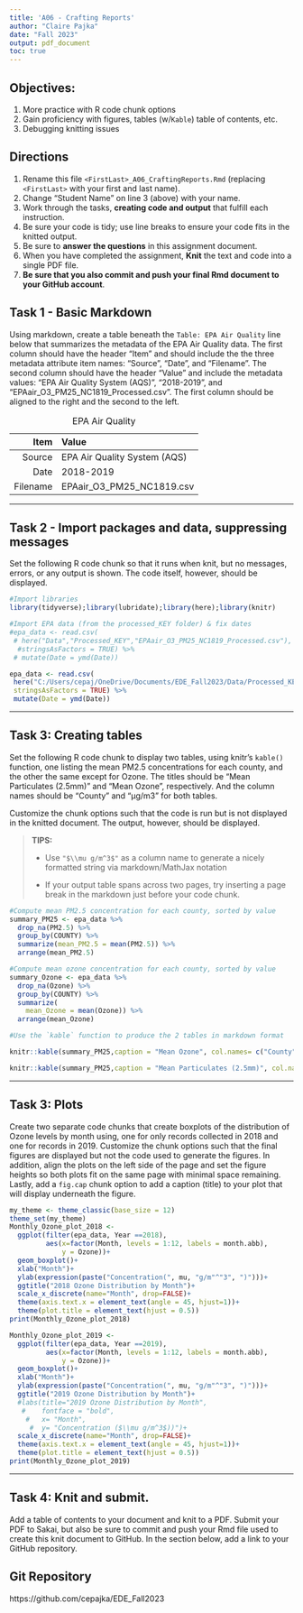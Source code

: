 ```yaml
---
title: 'A06 - Crafting Reports'
author: "Claire Pajka" 
date: "Fall 2023"
output: pdf_document
toc: true
---
```


\listoftables

## Objectives:

1.  More practice with R code chunk options
1.  Gain proficiency with figures, tables (w/`Kable`) table of contents, etc.
1.  Debugging knitting issues

## Directions

1.  Rename this file `<FirstLast>_A06_CraftingReports.Rmd` (replacing `<FirstLast>` with your first and last name).
1.  Change "Student Name" on line 3 (above) with your name.
1.  Work through the tasks, **creating code and output** that fulfill each instruction.
1.  Be sure your code is tidy; use line breaks to ensure your code fits in the knitted output.
1.  Be sure to **answer the questions** in this assignment document.
1.  When you have completed the assignment, **Knit** the text and code into a single PDF file.
1.  **Be sure that you also commit and push your final Rmd document to your GitHub account**.

## Task 1 - Basic Markdown

Using markdown, create a table beneath the `Table: EPA Air Quality` line below that summarizes the metadata of the EPA Air Quality data. The first column should have the header "Item" and should include the the three metadata attribute item names: "Source", "Date", and "Filename". The second column should have the header "Value" and include the metadata values: "EPA Air Quality System (AQS)", "2018-2019", and "EPAair_O3_PM25_NC1819_Processed.csv". The first column should be aligned to the right and the second to the left.

Table: EPA Air Quality

Item          | Value                       
-------------:| :-------------
Source        | EPA Air Quality System (AQS)
Date          | 2018-2019
Filename      | EPAair_O3_PM25_NC1819.csv


---

## Task 2 - Import packages and data, suppressing messages

Set the following R code chunk so that it runs when knit, but no messages, errors, or any output is shown. The code itself, however, should be displayed.

```r
#Import libraries
library(tidyverse);library(lubridate);library(here);library(knitr)

#Import EPA data (from the processed_KEY folder) & fix dates
#epa_data <- read.csv(
 # here("Data","Processed_KEY","EPAair_O3_PM25_NC1819_Processed.csv"),
  #stringsAsFactors = TRUE) %>% 
 # mutate(Date = ymd(Date))

epa_data <- read.csv(
 here("C:/Users/cepaj/OneDrive/Documents/EDE_Fall2023/Data/Processed_KEY/Processed_KEY/EPAair_O3_PM25_NC1819_Processed.csv"),
 stringsAsFactors = TRUE) %>%
 mutate(Date = ymd(Date))

```

---

## Task 3: Creating tables

Set the following R code chunk to display two tables, using knitr's `kable()` function, one listing the mean PM2.5 concentrations for each county, and the other the same except for Ozone. The titles should be "Mean Particulates (2.5mm)" and "Mean Ozone", respectively. And the column names should be "County" and "µg/m3" for both tables.

Customize the chunk options such that the code is run but is not displayed in the knitted document. The output, however, should be displayed.

> **TIPS:**
>
> -   Use `"$\\mu g/m^3$"` as a column name to generate a nicely formatted string via markdown/MathJax notation
>
> -   If your output table spans across two pages, try inserting a page break in the markdown just before your code chunk.

\newpage

```r
#Compute mean PM2.5 concentration for each county, sorted by value
summary_PM25 <- epa_data %>% 
  drop_na(PM2.5) %>% 
  group_by(COUNTY) %>% 
  summarize(mean_PM2.5 = mean(PM2.5)) %>% 
  arrange(mean_PM2.5)

#Compute mean ozone concentration for each county, sorted by value
summary_Ozone <- epa_data %>% 
  drop_na(Ozone) %>% 
  group_by(COUNTY) %>% 
  summarize(
    mean_Ozone = mean(Ozone)) %>% 
  arrange(mean_Ozone)

#Use the `kable` function to produce the 2 tables in markdown format

knitr::kable(summary_PM25,caption = "Mean Ozone", col.names= c("County", "$\\mu g/m^3$"))

knitr::kable(summary_PM25,caption = "Mean Particulates (2.5mm)", col.names= c("County", "$\\mu g/m^3$"))

```

---

## Task 3: Plots

Create two separate code chunks that create boxplots of the distribution of Ozone levels by month using, one for only records collected in 2018 and one for records in 2019. Customize the chunk options such that the final figures are displayed but not the code used to generate the figures. In addition, align the plots on the left side of the page and set the figure heights so both plots fit on the same page with minimal space remaining. Lastly, add a `fig.cap` chunk option to add a caption (title) to your plot that will display underneath the figure.

```r
my_theme <- theme_classic(base_size = 12)
theme_set(my_theme)
Monthly_Ozone_plot_2018 <-
  ggplot(filter(epa_data, Year ==2018), 
         aes(x=factor(Month, levels = 1:12, labels = month.abb),
             y = Ozone))+
  geom_boxplot()+
  xlab("Month")+
  ylab(expression(paste("Concentration(", mu, "g/m"^"3", ")")))+
  ggtitle("2018 Ozone Distribution by Month")+
  scale_x_discrete(name="Month", drop=FALSE)+
  theme(axis.text.x = element_text(angle = 45, hjust=1))+
  theme(plot.title = element_text(hjust = 0.5))
print(Monthly_Ozone_plot_2018)

```

```r
Monthly_Ozone_plot_2019 <-
  ggplot(filter(epa_data, Year ==2019), 
         aes(x=factor(Month, levels = 1:12, labels = month.abb),
             y = Ozone))+
  geom_boxplot()+
  xlab("Month")+
  ylab(expression(paste("Concentration(", mu, "g/m"^"3", ")")))+
  ggtitle("2019 Ozone Distribution by Month")+
  #labs(title="2019 Ozone Distribution by Month",
   #    fontface = "bold",
    #   x= "Month",
     #  y= "Concentration ($\\mu g/m^3$))")+
  scale_x_discrete(name="Month", drop=FALSE)+
  theme(axis.text.x = element_text(angle = 45, hjust=1))+
  theme(plot.title = element_text(hjust = 0.5))
print(Monthly_Ozone_plot_2019)
```

---
\newpage

## Task 4: Knit and submit.
Add a table of contents to your document and knit to a PDF. Submit your PDF to Sakai, but also be sure to commit and push your Rmd file used to create this knit document to GitHub. In the section below, add a link to your GitHub repository. 

## Git Repository
https://github.com/cepajka/EDE_Fall2023
